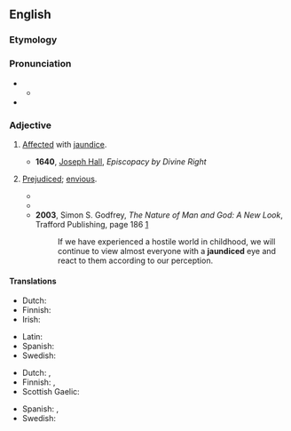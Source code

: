 ==English==

===Etymology===
{{suffix|en|jaundice|ed}}

===Pronunciation===
* {{IPA|en|/ˈd͡ʒɔːndɪst/}}
** {{audio|en|LL-Q1860 (eng)-Vealhurl-jaundiced.wav|Audio (RP)}}
* {{rhymes|en|ɔːndɪst|s=2}}

===Adjective===
{{en-adj}}

# {{lb|en|pathology}} [[affect#Verb|Affected]] with [[jaundice]].
#* '''1640''', [[w:Joseph Hall (bishop)|Joseph Hall]], ''Episcopacy by Divine Right''
#*: {{quote|en|'''Jaundiced''' eyes seem to see all objects yellow.}}
# {{lb|en|figuratively}} [[prejudiced|Prejudiced]]; [[envious]].
#: {{ux|en|a '''jaundiced''' judgment}}
#* {{RQ:Wren Beau Geste|chapter=Of the Strange Events at Zinderneuf|section=1|page=9|passage=Mr. George Lawrence, C.M.G., First Class District Officer of His Majesty's Civil Service, sat at the door of his tent and viewed the African desert scene with the eye of extreme disfavour. [...] The eye was '''jaundiced''', thanks to the heat and foul dust of Bornu, to malaria, dysentery, inferior food, poisonous water, and rapid continuous marching in appalling heat.}}
#* {{quote-book|en|year=1973|author=Arthur C. Clarke|title=Rendezvous with Rama|passage=Although Professor Davidson took a very '''jaundiced''' view of the Neptune probe, it had already been approved and he saw no point in sending more good money after bad.}}
#* '''2003''', Simon S. Godfrey, ''The Nature of Man and God: A New Look'', Trafford Publishing, page 186 [http://books.google.com/books?id=E5Q7ch56wc4C&pg=PA186&dq=jaundiced+godfrey+date:1970-2008&lr=lang_en&as_brr=3&sig=rgUNZAhqGLWqRtfioTyRK4W5S0o]
#*: If we have experienced a hostile world in childhood, we will continue to view almost everyone with a '''jaundiced''' eye and react to them according to our perception.

====Translations====
{{trans-top|affected with jaundice}}
* Dutch: {{t|nl|geelzuchtig}}
* Finnish: {{t|fi|keltatautinen}}
* Irish: {{t+|ga|buí}}
{{trans-mid}}
* Latin: {{t|la|aurūginōsus}}
* Spanish: {{t+|es|ictérico}}
* Swedish: {{t|sv|gulsiktig}}
{{trans-bottom}}

{{trans-top|prejudiced, envious}}
* Dutch: {{t+|nl|bevooroordeeld}}, {{t+|nl|afgunstig}}
* Finnish: {{t+|fi|epäluuloinen}}, {{t+|fi|ennakkoluuloinen}}
* Scottish Gaelic: {{t|gd|gruamach}}
{{trans-mid}}
* Spanish: {{t+|es|amargado}}, {{t+|es|resentido}}
* Swedish: {{t|sv|missunnsam}}
{{trans-bottom}}